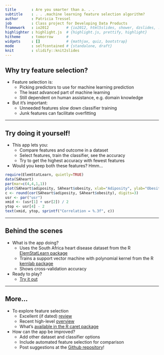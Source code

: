 ```yaml
---
title       : Are you smarter than a. . .
subtitle    : . . .machine learning feature selection algorithm?
author      : Patricia Tressel
job         : Class project for Developing Data Products
framework   : io2012        # {io2012, html5slides, shower, dzslides, ...}
highlighter : highlight.js  # {highlight.js, prettify, highlight}
hitheme     : tomorrow      # 
widgets     : []            # {mathjax, quiz, bootstrap}
mode        : selfcontained # {standalone, draft}
knit        : slidify::knit2slides
---
```


## Why try feature selection?

- Feature selection is:
  - Picking predictors to use for machine learning prediction
  - The least advanced part of machine learning
  - Still dependent on human assistance, e.g. domain knowledge
- But it's important:
  - Unneeded features slow down classifier training
  - Junk features can facilitate overfitting

---

## Try doing it yourself!

- This app lets you:
  - Compare features and outcome in a dataset
  - Select features, train the classifier, see the accuracy
  - Try to get the highest accuracy with fewest features
- Would you keep both these features? Hmm...

```r
require(ElemStatLearn, quietly=TRUE)
data(SAheart)
par(mar=c(4,4,1,1))
plot(SAheart$adiposity, SAheart$obesity, xlab="Adiposity", ylab="Obesity", col="red")
c <- round(cor(SAheart$adiposity, SAheart$obesity), digits=3)
usr <- par("usr")
xmid <- (usr[1] + usr[2]) / 2
ytop <- usr[4] - 2
text(xmid, ytop, sprintf("Correlation = %.3f", c))
```

---

## Behind the scenes

- What is the app doing?
  - Uses the South Africa heart disease dataset
    from the R [ElemStatLearn package](http://www.inside-r.org/packages/cran/ElemStatLearn)
  - Trains a support vector machine with polynomial kernel
    from the R [kernlab package](http://www.inside-r.org/packages/cran/kernlab)
  - Shows cross-validation accuracy
- Ready to play?
  - [Try it out](https://ptressel.shinyapps.io/feature_selection_app)

---

## More...

- To explore feature selection
  - Excellent (if dated) [review](http://www.jmlr.org/papers/volume3/guyon03a/guyon03a.pdf)
  - Recent high-level [overview](http://machinelearningmastery.com/an-introduction-to-feature-selection/)
  - What's [available in the R caret package](http://machinelearningmastery.com/feature-selection-with-the-caret-r-package/)
- How can the app be improved?
  - Add other dataset and classifier options
  - Include automated feature selection for comparison
  - Post suggestions at the [Github repository](https://github.com/ptressel/feature_selection_app)!

